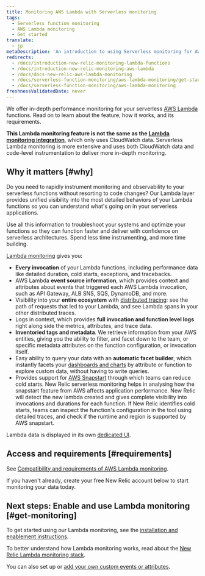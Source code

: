 ```yaml
---
title: Monitoring AWS Lambda with Serverless monitoring
tags:
  - Serverless function monitoring
  - AWS Lambda monitoring
  - Get started
translate:
  - jp
metaDescription: 'An introduction to using Serverless monitoring for AWS Lambda functions in New Relic: how it works and requirements for using it.'
redirects:
  - /docs/introduction-new-relic-monitoring-lambda-functions
  - /docs/introduction-new-relic-monitoring-aws-lambda
  - /docs/docs-new-relic-aws-lambda-monitoring
  - /docs/serverless-function-monitoring/aws-lambda-monitoring/get-started/introduction-new-relic-monitoring-aws-lambda
  - /docs/serverless-function-monitoring/aws-lambda-monitoring
freshnessValidatedDate: never
---
```


We offer in-depth performance monitoring for your serverless [AWS Lambda](https://aws.amazon.com/lambda/) functions. Read on to learn about the feature, how it works, and its requirements.

<DoNotTranslate>**This Lambda monitoring feature is not the same as the [Lambda monitoring integration](/docs/integrations/amazon-integrations/aws-integrations-list/aws-lambda-monitoring-integration)**</DoNotTranslate>, which only uses CloudWatch data. Serverless Lambda monitoring is more extensive and uses both CloudWatch data and code-level instrumentation to deliver more in-depth monitoring.

## Why it matters [#why]

Do you need to rapidly instrument monitoring and observability to your serverless functions without resorting to code changes? Our Lambda layer provides unified visibility into the most detailed behaviors of your Lambda functions so you can understand what's going on in your serverless applications.

Use all this information to troubleshoot your systems and optimize your functions so they can function faster and deliver with confidence on serverless architectures. Spend less time instrumenting, and more time building.

[Lambda monitoring](/docs/serverless-function-monitoring/aws-lambda-monitoring/ui-data/understand-lambda-monitoring-ui#find-data) gives you:

* <DoNotTranslate>**Every invocation**</DoNotTranslate> of your Lambda functions, including performance data like detailed duration, cold starts, exceptions, and tracebacks.
* AWS Lambda <DoNotTranslate>**event source information**</DoNotTranslate>, which provides context and attributes about events that triggered each AWS Lambda invocation, such as API Gateway, ALB SNS, SQS, DynamoDB, and more.
* Visibility into your <DoNotTranslate>**entire ecosystem**</DoNotTranslate> with [distributed tracing](/docs/apm/distributed-tracing/getting-started/introduction-distributed-tracing): see the path of requests that led to your Lambda, and see Lambda spans in your other distributed traces.
* Logs in context, which provides <DoNotTranslate>**full invocation and function level logs**</DoNotTranslate> right along side the metrics, attributes, and trace data.
* <DoNotTranslate>**Inventoried tags and metadata**</DoNotTranslate>. We retrieve information from your AWS entities, giving you the ability to filter, and facet down to the team, or specific metadata attributes on the function configuration, or invocation itself.
* Easy ability to query your data with an <DoNotTranslate>**automatic facet builder**</DoNotTranslate>, which instantly facets your [dashboards and charts](/docs/serverless-function-monitoring/aws-lambda-monitoring/ui-data/understand-lambda-monitoring-ui#chart-data) by attribute or function to explore custom data, without having to write queries.
* Provides support for [AWS Snapstart](https://docs.aws.amazon.com/lambda/latest/dg/snapstart.html) through which teams can reduce cold starts. New Relic serverless monitoring helps in analysing how the snapstart feature from AWS affects application performance. New Relic will detect the new lambda created and gives complete visibility into invocations and durations for each function. If New Relic identifies cold starts, teams can inspect the function's configuration in the tool using detailed traces, and check if the runtime and region is supported by AWS snapstart.

Lambda data is displayed in its own [dedicated UI](/docs/lambda-monitoring-ui).

## Access and requirements [#requirements]

See [Compatibility and requirements of AWS Lambda monitoring](/docs/serverless-function-monitoring/aws-lambda-monitoring/get-started/compatibility-requirements-aws-lambda-monitoring).

If you haven't already, create your free New Relic account below to start monitoring your data today.

<InlineSignup/>

## Next steps: Enable and use Lambda monitoring [#get-monitoring]

To get started using our Lambda monitoring, see the [installation and enablement instructions](/docs/serverless-function-monitoring/aws-lambda-monitoring/enable-lambda-monitoring).

To better understand how Lambda monitoring works, read about the [New Relic Lambda monitoring stack](/docs/serverless-function-monitoring/aws-lambda-monitoring/get-started/architecture/).

You can also set up [<InlinePopover type="alerts" />](/docs/tutorial-create-alerts/create-an-alert/) or [add your own custom events or attributes](https://discuss.newrelic.com/t/relic-solution-configuring-custom-attributes-and-events-in-aws-lambda/96043).
